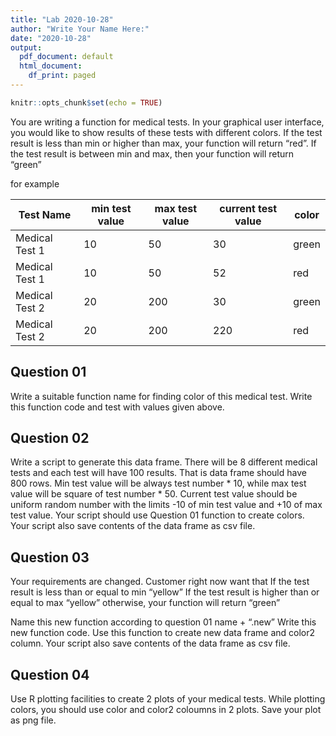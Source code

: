 ```yaml
---
title: "Lab 2020-10-28"
author: "Write Your Name Here:"
date: "2020-10-28"
output:
  pdf_document: default
  html_document:
    df_print: paged
---
```


```r
knitr::opts_chunk$set(echo = TRUE)
```




You are writing a function for medical tests.
In your graphical user interface, you would like to show results of these tests with different colors.
If the test result is less than min or higher than max, your function will return "red".
If the test result is between min and max, then your function will return "green"

for example

| Test Name       | min test value | max test value | current test value | color |
|-----------------|----------------|----------------|--------------------|-------|
| Medical Test 1  | 10             | 50             | 30                 | green |
|  Medical Test 1 | 10             | 50             | 52                 | red   |
| Medical Test 2  | 20             | 200            | 30                 | green |
|  Medical Test 2 | 20             | 200            | 220                 | red   |

## Question 01

Write a suitable function name for finding color of this medical test.
Write this function code and test with values given above.


## Question 02

Write a script to generate this data frame.
There will be 8 different medical tests and each test will have 100 results.
That is data frame should have 800 rows.
Min test value will be always test number * 10, while max test value will be square of test number * 50.
Current test value should be uniform random number with the limits -10 of min test value and +10 of max test value.
Your script should use Question 01 function to create colors.
Your script also save contents of the data frame as csv file.



## Question 03
Your requirements are changed.
Customer right now want that
If the test result is less than or equal to min "yellow"
If the test result is higher than  or equal to max "yellow"
otherwise, your function will return "green"

Name this new function according to question 01 name + ".new"
Write this new function code.
Use this function to create new data frame and color2 column.
Your script also save contents of the data frame as csv file.



## Question 04

Use R plotting facilities to create 2 plots of your medical tests.
While plotting colors, you should use color and color2 coloumns in 2 plots.
Save your plot as png file.




